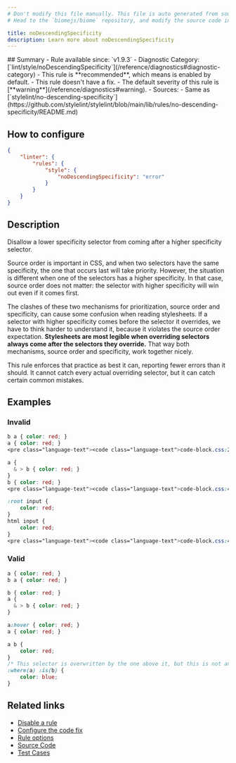```yaml
---
# Don't modify this file manually. This file is auto generated from source, and you will lose your changes next time the website is built.
# Head to the `biomejs/biome` repository, and modify the source code in there.

title: noDescendingSpecificity
description: Learn more about noDescendingSpecificity
---
```


<Tabs>
<TabItem label="CSS" icon="seti:css">
## Summary
- Rule available since: `v1.9.3`
- Diagnostic Category: [`lint/style/noDescendingSpecificity`](/reference/diagnostics#diagnostic-category)
- This rule is **recommended**, which means is enabled by default.
- This rule doesn't have a fix.
- The default severity of this rule is [**warning**](/reference/diagnostics#warning).
- Sources: 
  - Same as [`stylelint/no-descending-specificity`](https://github.com/stylelint/stylelint/blob/main/lib/rules/no-descending-specificity/README.md)

## How to configure
```json title="biome.json"
{
	"linter": {
		"rules": {
			"style": {
				"noDescendingSpecificity": "error"
			}
		}
	}
}

```
## Description
Disallow a lower specificity selector from coming after a higher specificity selector.

Source order is important in CSS, and when two selectors have the same specificity, the one that occurs last will take priority.
However, the situation is different when one of the selectors has a higher specificity.
In that case, source order does not matter: the selector with higher specificity will win out even if it comes first.

The clashes of these two mechanisms for prioritization, source order and specificity, can cause some confusion when reading stylesheets.
If a selector with higher specificity comes before the selector it overrides, we have to think harder to understand it, because it violates the source order expectation.
**Stylesheets are most legible when overriding selectors always come after the selectors they override.**
That way both mechanisms, source order and specificity, work together nicely.

This rule enforces that practice as best it can, reporting fewer errors than it should.
It cannot catch every actual overriding selector, but it can catch certain common mistakes.

## Examples

### Invalid

```css
b a { color: red; }
a { color: red; }
<pre class="language-text"><code class="language-text">code-block.css:2:1 <a href="https://biomejs.dev/linter/rules/no-descending-specificity">lint/style/noDescendingSpecificity</a> ━━━━━━━━━━━━━━━━━━━━━━━━━━━━━━━━━━━━━━━━━━━━━━<br /><br />  <strong><span style="color: Orange;">⚠</span></strong> <span style="color: Orange;">Descending specificity selector found. This selector specificity is (0, 0, 1)</span><br />  <br />    <strong>1 │ </strong>b a &#123; color: red; &#125;<br />  <strong><span style="color: Tomato;">&gt;</span></strong> <strong>2 │ </strong>a &#123; color: red; &#125;<br />   <strong>   │ </strong><strong><span style="color: Tomato;">^</span></strong><br />    <strong>3 │ </strong><br />  <br />  <strong><span style="color: lightgreen;">ℹ</span></strong> <span style="color: lightgreen;">This selector specificity is (0, 0, 2)</span><br />  <br />  <strong><span style="color: Tomato;">&gt;</span></strong> <strong>1 │ </strong>b a &#123; color: red; &#125;<br />   <strong>   │ </strong><strong><span style="color: Tomato;">^</span></strong><strong><span style="color: Tomato;">^</span></strong><strong><span style="color: Tomato;">^</span></strong><br />    <strong>2 │ </strong>a &#123; color: red; &#125;<br />    <strong>3 │ </strong><br />  <br />  <strong><span style="color: lightgreen;">ℹ</span></strong> <span style="color: lightgreen;">Descending specificity selector may not applied. Consider rearranging the order of the selectors. See </span><span style="color: lightgreen;"><a href="https://developer.mozilla.org/en-US/docs/Web/CSS/Specificity">MDN web docs</a></span><span style="color: lightgreen;"> for more details.</span><br />  <br /></code></pre>

```

```css
a {
  & > b { color: red; }
}
b { color: red; }
<pre class="language-text"><code class="language-text">code-block.css:4:1 <a href="https://biomejs.dev/linter/rules/no-descending-specificity">lint/style/noDescendingSpecificity</a> ━━━━━━━━━━━━━━━━━━━━━━━━━━━━━━━━━━━━━━━━━━━━━━<br /><br />  <strong><span style="color: Orange;">⚠</span></strong> <span style="color: Orange;">Descending specificity selector found. This selector specificity is (0, 0, 1)</span><br />  <br />    <strong>2 │ </strong>  &amp; &gt; b &#123; color: red; &#125;<br />    <strong>3 │ </strong>&#125;<br />  <strong><span style="color: Tomato;">&gt;</span></strong> <strong>4 │ </strong>b &#123; color: red; &#125;<br />   <strong>   │ </strong><strong><span style="color: Tomato;">^</span></strong><br />    <strong>5 │ </strong><br />  <br />  <strong><span style="color: lightgreen;">ℹ</span></strong> <span style="color: lightgreen;">This selector specificity is (0, 0, 2)</span><br />  <br />    <strong>1 │ </strong>a &#123;<br />  <strong><span style="color: Tomato;">&gt;</span></strong> <strong>2 │ </strong>  &amp; &gt; b &#123; color: red; &#125;<br />   <strong>   │ </strong>  <strong><span style="color: Tomato;">^</span></strong><strong><span style="color: Tomato;">^</span></strong><strong><span style="color: Tomato;">^</span></strong><strong><span style="color: Tomato;">^</span></strong><strong><span style="color: Tomato;">^</span></strong><br />    <strong>3 │ </strong>&#125;<br />    <strong>4 │ </strong>b &#123; color: red; &#125;<br />  <br />  <strong><span style="color: lightgreen;">ℹ</span></strong> <span style="color: lightgreen;">Descending specificity selector may not applied. Consider rearranging the order of the selectors. See </span><span style="color: lightgreen;"><a href="https://developer.mozilla.org/en-US/docs/Web/CSS/Specificity">MDN web docs</a></span><span style="color: lightgreen;"> for more details.</span><br />  <br /></code></pre>

```

```css
:root input {
    color: red;
}
html input {
    color: red;
}
<pre class="language-text"><code class="language-text">code-block.css:4:1 <a href="https://biomejs.dev/linter/rules/no-descending-specificity">lint/style/noDescendingSpecificity</a> ━━━━━━━━━━━━━━━━━━━━━━━━━━━━━━━━━━━━━━━━━━━━━━<br /><br />  <strong><span style="color: Orange;">⚠</span></strong> <span style="color: Orange;">Descending specificity selector found. This selector specificity is (0, 0, 2)</span><br />  <br />    <strong>2 │ </strong>    color: red;<br />    <strong>3 │ </strong>&#125;<br />  <strong><span style="color: Tomato;">&gt;</span></strong> <strong>4 │ </strong>html input &#123;<br />   <strong>   │ </strong><strong><span style="color: Tomato;">^</span></strong><strong><span style="color: Tomato;">^</span></strong><strong><span style="color: Tomato;">^</span></strong><strong><span style="color: Tomato;">^</span></strong><strong><span style="color: Tomato;">^</span></strong><strong><span style="color: Tomato;">^</span></strong><strong><span style="color: Tomato;">^</span></strong><strong><span style="color: Tomato;">^</span></strong><strong><span style="color: Tomato;">^</span></strong><strong><span style="color: Tomato;">^</span></strong><br />    <strong>5 │ </strong>    color: red;<br />    <strong>6 │ </strong>&#125;<br />  <br />  <strong><span style="color: lightgreen;">ℹ</span></strong> <span style="color: lightgreen;">This selector specificity is (0, 1, 1)</span><br />  <br />  <strong><span style="color: Tomato;">&gt;</span></strong> <strong>1 │ </strong>:root input &#123;<br />   <strong>   │ </strong><strong><span style="color: Tomato;">^</span></strong><strong><span style="color: Tomato;">^</span></strong><strong><span style="color: Tomato;">^</span></strong><strong><span style="color: Tomato;">^</span></strong><strong><span style="color: Tomato;">^</span></strong><strong><span style="color: Tomato;">^</span></strong><strong><span style="color: Tomato;">^</span></strong><strong><span style="color: Tomato;">^</span></strong><strong><span style="color: Tomato;">^</span></strong><strong><span style="color: Tomato;">^</span></strong><strong><span style="color: Tomato;">^</span></strong><br />    <strong>2 │ </strong>    color: red;<br />    <strong>3 │ </strong>&#125;<br />  <br />  <strong><span style="color: lightgreen;">ℹ</span></strong> <span style="color: lightgreen;">Descending specificity selector may not applied. Consider rearranging the order of the selectors. See </span><span style="color: lightgreen;"><a href="https://developer.mozilla.org/en-US/docs/Web/CSS/Specificity">MDN web docs</a></span><span style="color: lightgreen;"> for more details.</span><br />  <br /></code></pre>

```

### Valid

```css
a { color: red; }
b a { color: red; }
```

```css
b { color: red; }
a {
  & > b { color: red; }
}
```

```css
a:hover { color: red; }
a { color: red; }
```

```css
a b {
    color: red;
}
/* This selector is overwritten by the one above it, but this is not an error because the rule only evaluates it as a compound selector */
:where(a) :is(b) {
    color: blue;
}
```

## Related links

- [Disable a rule](/linter/#disable-a-rule)
- [Configure the code fix](/linter#configure-the-code-fix)
- [Rule options](/linter/#rule-options)
- [Source Code](https://github.com/biomejs/biome/blob/main/crates/biome_css_analyze/src/lint/style/no_descending_specificity.rs)
- [Test Cases](https://github.com/biomejs/biome/blob/main/crates/biome_css_analyze/tests/specs/style/noDescendingSpecificity)

</TabItem>
</Tabs>

